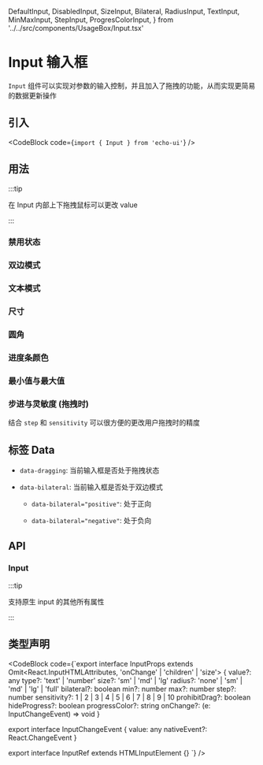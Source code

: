   DefaultInput,
  DisabledInput,
  SizeInput,
  Bilateral,
  RadiusInput,
  TextInput,
  MinMaxInput,
  StepInput,
  ProgresColorInput,
} from '../../src/components/UsageBox/Input.tsx'

# Input 输入框

`Input` 组件可以实现对参数的输入控制，并且加入了拖拽的功能，从而实现更简易的数据更新操作

## 引入

<CodeBlock code={`import { Input } from 'echo-ui'`} />

## 用法

:::tip

在 Input 内部上下拖拽鼠标可以更改 value

:::

<DefaultInput />

### 禁用状态

<DisabledInput />

### 双边模式

<Bilateral />

### 文本模式

<TextInput />

### 尺寸

<SizeInput />

### 圆角

<RadiusInput />

### 进度条颜色

<ProgresColorInput />

### 最小值与最大值

<MinMaxInput />

### 步进与灵敏度 (拖拽时)

<StepInput />

结合 `step` 和 `sensitivity` 可以很方便的更改用户拖拽时的精度

## 标签 Data

- `data-dragging`: 当前输入框是否处于拖拽状态

- `data-bilateral`: 当前输入框是否处于双边模式

  - `data-bilateral="positive"`: 处于正向

  - `data-bilateral="negative"`: 处于负向

## API

### Input

:::tip

支持原生 input 的其他所有属性

:::

<InputAPITable />

## 类型声明

<CodeBlock code={`export interface InputProps
  extends Omit<React.InputHTMLAttributes<HTMLInputElement>, 'onChange' | 'children' | 'size'> {
  value?: any
  type?: 'text' | 'number'
  size?: 'sm' | 'md' | 'lg'
  radius?: 'none' | 'sm' | 'md' | 'lg' | 'full'
  bilateral?: boolean
  min?: number
  max?: number
  step?: number
  sensitivity?: 1 | 2 | 3 | 4 | 5 | 6 | 7 | 8 | 9 | 10
  prohibitDrag?: boolean
  hideProgress?: boolean
  progressColor?: string
  onChange?: (e: InputChangeEvent) => void
}

export interface InputChangeEvent {
  value: any
  nativeEvent?: React.ChangeEvent<HTMLInputElement>
}

export interface InputRef extends HTMLInputElement {}
`} />
